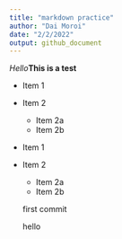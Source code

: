 ```yaml
---
title: "markdown practice"
author: "Dai Moroi"
date: "2/2/2022"
output: github_document
---
```


*Hello***This is a test**

* Item 1
* Item 2
    + Item 2a
    + Item 2b

- Item 1
- Item 2 
  - Item 2a
  - Item 2b
  
  
  
  first commit
  
  hello
  

  